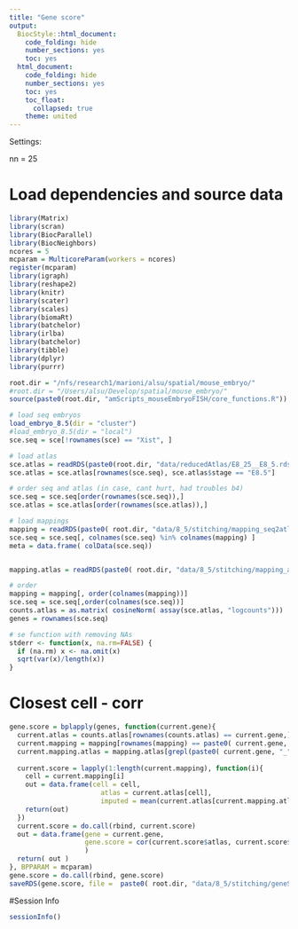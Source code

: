 ```yaml
---
title: "Gene score"
output:
  BiocStyle::html_document:
    code_folding: hide
    number_sections: yes
    toc: yes  
  html_document:
    code_folding: hide
    number_sections: yes
    toc: yes
    toc_float:
      collapsed: true
    theme: united
---
```


Settings:

nn = 25

# Load dependencies and source data

```r

library(Matrix)
library(scran)
library(BiocParallel)
library(BiocNeighbors)
ncores = 5
mcparam = MulticoreParam(workers = ncores)
register(mcparam)
library(igraph)
library(reshape2)
library(knitr)
library(scater)
library(scales)
library(biomaRt)
library(batchelor)
library(irlba)
library(batchelor)
library(tibble)
library(dplyr)
library(purrr)

root.dir = "/nfs/research1/marioni/alsu/spatial/mouse_embryo/"
#root.dir = "/Users/alsu/Develop/spatial/mouse_embryo/"
source(paste0(root.dir, "amScripts_mouseEmbryoFISH/core_functions.R"))

# load seq embryos
load_embryo_8.5(dir = "cluster")
#load_embryo_8.5(dir = "local")
sce.seq = sce[!rownames(sce) == "Xist", ]

# load atlas 
sce.atlas = readRDS(paste0(root.dir, "data/reducedAtlas/E8_25__E8_5.rds"))
sce.atlas = sce.atlas[rownames(sce.seq), sce.atlas$stage == "E8.5"]

# order seq and atlas (in case, cant hurt, had troubles b4)
sce.seq = sce.seq[order(rownames(sce.seq)),]
sce.atlas = sce.atlas[order(rownames(sce.atlas)),]

# load mappings
mapping = readRDS(paste0( root.dir, "data/8_5/stitching/mapping_seq2atlas_embryo2z2.rds"))
sce.seq = sce.seq[, colnames(sce.seq) %in% colnames(mapping) ]
meta = data.frame( colData(sce.seq))


mapping.atlas = readRDS(paste0( root.dir, "data/8_5/stitching/mapping_atlas2atlas.rds"))

# order
mapping = mapping[, order(colnames(mapping))]
sce.seq = sce.seq[,order(colnames(sce.seq))]
counts.atlas = as.matrix( cosineNorm( assay(sce.atlas, "logcounts")))
genes = rownames(sce.seq)

# se function with removing NAs
stderr <- function(x, na.rm=FALSE) {
  if (na.rm) x <- na.omit(x)
  sqrt(var(x)/length(x))
}


```


# Closest cell - corr

```r



gene.score = bplapply(genes, function(current.gene){
  current.atlas = counts.atlas[rownames(counts.atlas) == current.gene,]
  current.mapping = mapping[rownames(mapping) == paste0( current.gene, "_1") ,]
  current.mapping.atlas = mapping.atlas[grepl(paste0( current.gene, "_"), rownames(mapping.atlas)),]
  
  current.score = lapply(1:length(current.mapping), function(i){
    cell = current.mapping[i]
    out = data.frame(cell = cell,
                       atlas = current.atlas[cell],
                       imputed = mean(current.atlas[current.mapping.atlas[, cell]]) )
    return(out)
  })
  current.score = do.call(rbind, current.score)
  out = data.frame(gene = current.gene, 
                   gene.score = cor(current.score$atlas, current.score$imputed, method = "pearson") 
                   )
  return( out )
}, BPPARAM = mcparam)
gene.score = do.call(rbind, gene.score)
saveRDS(gene.score, file =  paste0( root.dir, "data/8_5/stitching/geneScore_closestCell_embryo2z2.rds"))


```




<!-- # Fraction non-zeros, mean and se -->

<!-- ```{r gene-score, message=FALSE, warning=FALSE} -->



<!-- gene.score = bplapply(genes, function(current.gene){ -->
<!--   current.atlas = counts.cosine.atlas[rownames(counts.cosine.atlas) == current.gene,] -->
<!--   current.mapping = mapping[grepl(current.gene, rownames(mapping)),] -->
<!--   current.mapping.atlas = mapping.atlas[grepl(current.gene, rownames(mapping.atlas)),] -->

<!--   current.score = sapply(1:nrow(current.mapping), function(x){ -->
<!--     current.mapped.cells = current.mapping[x,] -->

<!--     current.stat.oneNeighbors = lapply(1:length(current.mapped.cells), function(i){ -->
<!--       cell = current.mapped.cells[i] -->
<!--       out = data.frame(cell = cell, -->
<!--                        atlas = current.atlas[cell], -->
<!--                        imputed = mean(current.atlas[current.mapping.atlas[, cell]]) ) -->
<!--       return(out) -->
<!--     }) -->
<!--     current.stat.oneNeighbors = do.call(rbind, current.stat.oneNeighbors) -->
<!--     return( cor(current.stat.oneNeighbors$atlas, current.stat.oneNeighbors$imputed, method = "pearson") ) -->
<!--   }) -->
<!--   out = data.frame(gene = current.gene,  -->
<!--                    corr.mean = mean(current.score, na.rm = T), -->
<!--                    corr.se = stderr(current.score, na.rm = T)) -->
<!--   return( out ) -->
<!-- }, BPPARAM = mcparam) -->
<!-- gene.score = do.call(rbind, gene.score) -->
<!-- saveRDS(gene.score, file =  paste0( root.dir, "data/8_5/stitching/geneScore_embryo1z2.rds")) -->



<!-- ``` -->




#Session Info

```r

sessionInfo()

```
